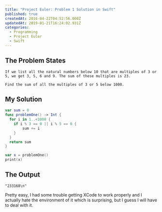 ```yaml
---
title: "Project Euler: Problem 1 Solution in Swift"
published: true
createdAt: 2016-04-22T04:52:56.000Z
updatedAt: 2019-01-21T16:24:02.931Z
categories:
  - Programming
  - Project Euler
  - Swift
---
```


## The Problem States

```text
If we list all the natural numbers below 10 that are multiples of 3 or 5, we get 3, 5, 6 and 9. The sum of these multiples is 23.

Find the sum of all the multiples of 3 or 5 below 1000.
```

## My Solution

```swift
var sum = 0
func problemOne() -> Int {
  for i in 1..<1000 {
    if i % 3 == 0 || i % 5 == 0 {
        sum += i
    }
  }
  return sum
}

var x = problemOne()
print(x)
```

## The Output

```text
"233168\n"
```

Pretty easy, I had some trouble getting XCode to work properly and I actually hate the environment of it which is
surprising, but I guess I will have to deal with it.
